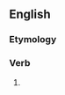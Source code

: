 ==English==

===Etymology===
{{suffix|en|attest|eth}}

===Verb===
{{head|en|verb form}}

# {{en-archaic third-person singular of|attest}}